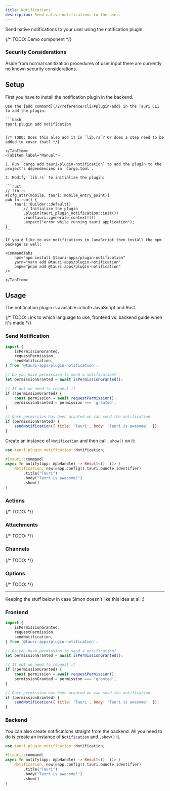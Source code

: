 ```yaml
---
title: Notifications
description: Send native notifications to the user.
---
```



<PluginBreadcrumb
	version="v2.0.0-alpha.2"
	github="https://github.com/tauri-apps/plugins-workspace/tree/v2/plugins/notification"
	npm="https://www.npmjs.com/package/@tauri-apps/plugin-notification"
	cratesio="https://crates.io/crates/tauri-plugin-notification"
	jsApi="/2/reference/js/notification"
	docsrs="https://docs.rs/tauri-plugin-notification/2.0.0-alpha.2/tauri_plugin_notification/"
/>

Send native notifications to your user using the notification plugin.

{/* TODO: Demo component */}

### Security Considerations

Aside from normal sanitization procedures of user input there are currently no known security considerations.

## Setup

First you have to install the notification plugin in the backend.

<Tabs>
    <TabItem label="Automatic">

    Use the [add command](/2/reference/cli/#plugin-add) in the Tauri CLI to add the plugin:

    ```bash
    tauri plugin add notification
    ```

    {/* TODO: Does this also add it in `lib.rs`? Or does a step need to be added to cover that? */}

    </TabItem>
    <TabItem label="Manual">

    1. Run `cargo add tauri-plugin-notification` to add the plugin to the project's dependencies in `Cargo.toml`.

    2. Modify `lib.rs` to initialize the plugin:

    ```rust
    // lib.rs
    #[cfg_attr(mobile, tauri::mobile_entry_point)]
    pub fn run() {
        tauri::Builder::default()
            // Initialize the plugin
            .plugin(tauri_plugin_notification::init())
            .run(tauri::generate_context!())
            .expect("error while running tauri application");
    }
    ```

    If you'd like to use notifications in JavaScript then install the npm package as well:

    <CommandTabs
        npm="npm install @tauri-apps/plugin-notification"
        yarn="yarn add @tauri-apps/plugin-notification"
        pnpm="pnpm add @tauri-apps/plugin-notification"
    />

    </TabItem>

</Tabs>

## Usage

The notification plugin is available in both JavaScript and Rust.

{/* TODO: Link to which language to use, frontend vs. backend guide when it's made */}

### Send Notification

<Tabs>
<TabItem label="JavaScript">

```js
import {
	isPermissionGranted,
	requestPermission,
	sendNotification,
} from '@tauri-apps/plugin-notification';

// Do you have permission to send a notification?
let permissionGranted = await isPermissionGranted();

// If not we need to request it
if (!permissionGranted) {
	const permission = await requestPermission();
	permissionGranted = permission === 'granted';
}

// Once permission has been granted we can send the notification
if (permissionGranted) {
	sendNotification({ title: 'Tauri', body: 'Tauri is awesome!' });
}
```

</TabItem>
<TabItem label="Rust">

Create an instance of `Notification` and then call `.show()` on it:

```rust
use tauri_plugin_notification::Notification;

#[tauri::command]
async fn notify(app: AppHandle) -> Result<(), ()> {
    Notification::new(&app.config().tauri.bundle.identifier)
        .title("Tauri")
        .body("Tauri is awesome!")
        .show()
}
```

</TabItem>
</Tabs>

### Actions

{/* TODO: */}

<Stub />

### Attachments

{/* TODO: */}

<Stub />

### Channels

{/* TODO: */}

<Stub />

### Options

{/* TODO: */}

<Stub />

---

Keeping the stuff below in case Simon doesn't like this idea at all :)

### Frontend

```js
import {
	isPermissionGranted,
	requestPermission,
	sendNotification,
} from '@tauri-apps/plugin-notification';

// Do you have permission to send a notification?
let permissionGranted = await isPermissionGranted();

// If not we need to request it
if (!permissionGranted) {
	const permission = await requestPermission();
	permissionGranted = permission === 'granted';
}

// Once permission has been granted we can send the notification
if (permissionGranted) {
	sendNotification({ title: 'Tauri', body: 'Tauri is awesome!' });
}
```

### Backend

You can also create notifications straight from the backend. All you need to do is create an instance of `Notification` and `.show()` it.

```rust
use tauri_plugin_notification::Notification;

#[tauri::command]
async fn notify(app: AppHandle) -> Result<(), ()> {
    Notification::new(&app.config().tauri.bundle.identifier)
        .title("Tauri")
        .body("Tauri is awesome!")
        .show()
}
```
